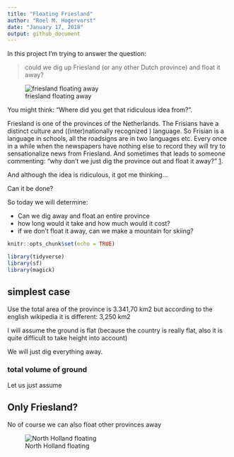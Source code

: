 ```yaml
---
title: "Floating Friesland"
author: "Roel M. Hogervorst"
date: "January 17, 2018"
output: github_document
---
```



In this project I'm trying to answer the question:

> could we dig up Friesland (or any other Dutch province) and float it away?

![friesland floating away](friesland.gif)


You might think: "Where did you get that ridiculous idea from?".

Friesland is one of the provinces of the Netherlands. 
The Frisians have a distinct culture and ((inter)nationally recognized ) language. 
So Frisian is a language in schools, all the roadsigns are in two languages etc.
Every once in a while when the newspapers have nothing else to record they will try to sensationalize news from 
Friesland. And sometimes that leads to someone commenting: "why don't we just dig the province out and float it away?" [1].

And although the idea is ridiculous, it got me thinking...

Can it be done? 

So today we will determine:

- Can we dig away and float an entire province
- how long would it take and how much would it cost?
- if we don't float it away, can we make a mountain for skiing?


[1]: It's better in Dutch: "waarom steken we die provincie niet gewoon af en laten we die wegdrijven?"


```r
knitr::opts_chunk$set(echo = TRUE)
```


```r
library(tidyverse)
library(sf)
library(magick)
```

## simplest case

Use the total area of the province is 3.341,70 km2 but according to the english wikipedia it is
different: 3,250 km2 

I will assume the ground is flat (because the country is really flat, also it is quite difficult to take height into account)

We will just dig everything away. 

### total volume of ground 
Let us just assume 


## Only Friesland?  
No of course we can also float other provinces away

![North Holland floating](noord-holland.gif)
